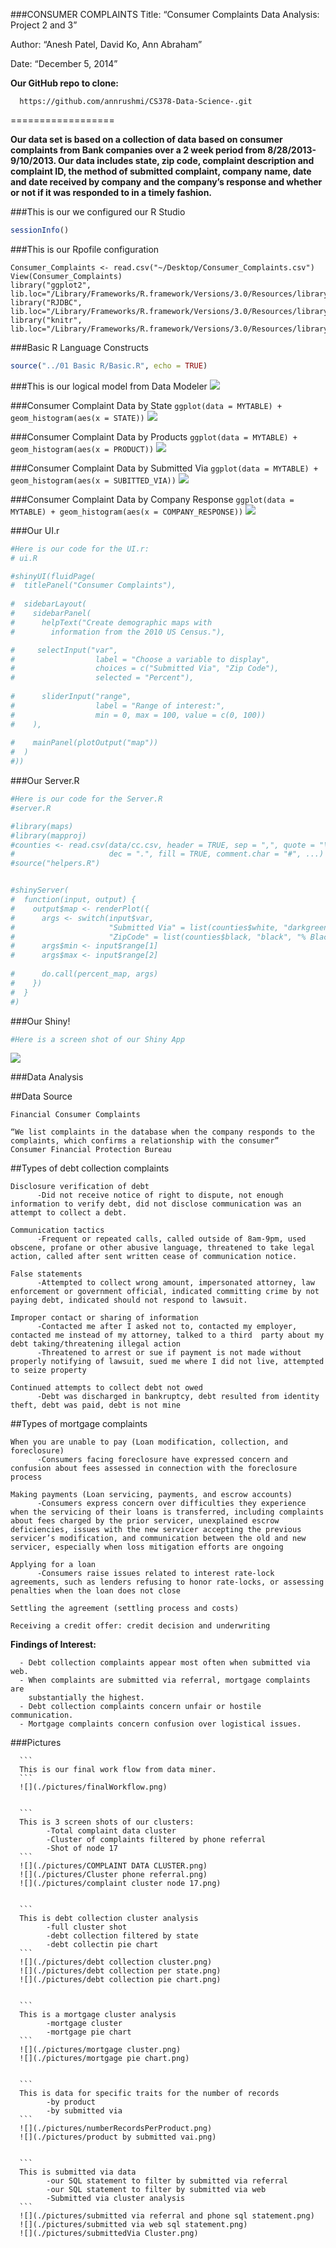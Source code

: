 ###CONSUMER COMPLAINTS
Title: "Consumer Complaints Data Analysis: Project 2 and 3"

Author: "Anesh Patel, David Ko, Ann Abraham"

Date: "December 5, 2014"


**Our GitHub repo to clone:** 

      https://github.com/annrushmi/CS378-Data-Science-.git
  
==================

**Our data set is based on a collection of data based on consumer complaints from Bank companies over a 2 week period from 8/28/2013-9/10/2013. Our data includes state, zip code, complaint description and complaint ID, the method of submitted complaint, company name, date and date received by company and the company's response and whether or not if it was responded to in a timely fashion.**


###This is our we configured our R Studio
```r
sessionInfo()
```
###This is our Rpofile configuration
```
Consumer_Complaints <- read.csv("~/Desktop/Consumer_Complaints.csv")
View(Consumer_Complaints)
library("ggplot2", lib.loc="/Library/Frameworks/R.framework/Versions/3.0/Resources/library")
library("RJDBC", lib.loc="/Library/Frameworks/R.framework/Versions/3.0/Resources/library")
library("knitr", lib.loc="/Library/Frameworks/R.framework/Versions/3.0/Resources/library")
```

###Basic R Language Constructs
```r
source("../01 Basic R/Basic.R", echo = TRUE)
```

###This is our logical model from Data Modeler
![](./dmd.png)

###Consumer Complaint Data by State
```ggplot(data = MYTABLE) + geom_histogram(aes(x = STATE))```
![](./STATE.png)

###Consumer Complaint Data by Products
```ggplot(data = MYTABLE) + geom_histogram(aes(x = PRODUCT))```
![](./Products.png)

###Consumer Complaint Data by Submitted Via
```ggplot(data = MYTABLE) + geom_histogram(aes(x = SUBITTED_VIA))```
![](./SubmittedVia.png)

###Consumer Complaint Data by Company Response
```ggplot(data = MYTABLE) + geom_histogram(aes(x = COMPANY_RESPONSE))```
![](./CompanyResponse.png)

###Our UI.r 
```r
#Here is our code for the UI.r:
# ui.R

#shinyUI(fluidPage(
#  titlePanel("Consumer Complaints"),
  
#  sidebarLayout(
#    sidebarPanel(
#      helpText("Create demographic maps with 
#        information from the 2010 US Census."),

#     selectInput("var", 
#                  label = "Choose a variable to display",
#                  choices = c("Submitted Via", "Zip Code"),
#                  selected = "Percent"),
      
#      sliderInput("range",
#                  label = "Range of interest:",
#                  min = 0, max = 100, value = c(0, 100))
#    ),
    
#    mainPanel(plotOutput("map"))
#  )
#))

```

###Our Server.R
```r
#Here is our code for the Server.R
#server.R

#library(maps)
#library(mapproj)
#counties <- read.csv(data/cc.csv, header = TRUE, sep = ",", quote = "\"",
#                     dec = ".", fill = TRUE, comment.char = "#", ...)
#source("helpers.R")


#shinyServer(
#  function(input, output) {
#    output$map <- renderPlot({
#      args <- switch(input$var,
#                     "Submitted Via" = list(counties$white, "darkgreen", "% White"),
#                     "ZipCode" = list(counties$black, "black", "% Black"),
#      args$min <- input$range[1]
#      args$max <- input$range[2]
      
#      do.call(percent_map, args)
#    })
#  }
#)

```

###Our Shiny!
```r
#Here is a screen shot of our Shiny App
```
![](./screen.png)

###Data Analysis

##Data Source
```
Financial Consumer Complaints 

“We list complaints in the database when the company responds to the complaints, which confirms a relationship with the consumer”
Consumer Financial Protection Bureau
```

##Types of debt collection complaints
```
Disclosure verification of debt
      -Did not receive notice of right to dispute, not enough information to verify debt, did not disclose communication was an attempt to collect a debt.

Communication tactics
      -Frequent or repeated calls, called outside of 8am-9pm, used obscene, profane or other abusive language, threatened to take legal action, called after sent written cease of communication notice.

False statements
      -Attempted to collect wrong amount, impersonated attorney, law enforcement or government official, indicated committing crime by not 
paying debt, indicated should not respond to lawsuit.

Improper contact or sharing of information
      -Contacted me after I asked not to, contacted my employer, contacted me instead of my attorney, talked to a third  party about my debt taking/threatening illegal action
      -Threatened to arrest or sue if payment is not made without properly notifying of lawsuit, sued me where I did not live, attempted to seize property

Continued attempts to collect debt not owed
      -Debt was discharged in bankruptcy, debt resulted from identity theft, debt was paid, debt is not mine
```

##Types of mortgage complaints
```
When you are unable to pay (Loan modification, collection, and foreclosure)
      -Consumers facing foreclosure have expressed concern and confusion about fees assessed in connection with the foreclosure process

Making payments (Loan servicing, payments, and escrow accounts) 
      -Consumers express concern over difficulties they experience when the servicing of their loans is transferred, including complaints about fees charged by the prior servicer, unexplained escrow deficiencies, issues with the new servicer accepting the previous servicer’s modification, and communication between the old and new servicer, especially when loss mitigation efforts are ongoing

Applying for a loan 
      -Consumers raise issues related to interest rate-lock agreements, such as lenders refusing to honor rate-locks, or assessing penalties when the loan does not close

Settling the agreement (settling process and costs)

Receiving a credit offer: credit decision and underwriting
```      

**Findings of Interest:**
```
  - Debt collection complaints appear most often when submitted via web.
  - When complaints are submitted via referral, mortgage complaints are  
    substantially the highest.
  - Debt collection complaints concern unfair or hostile communication.
  - Mortgage complaints concern confusion over logistical issues.
```  
  
###Pictures
      
      ```
      This is our final work flow from data miner.
      ```
      ![](./pictures/finalWorkflow.png)
      
      
      ```
      This is 3 screen shots of our clusters:
            -Total complaint data cluster
            -Cluster of complaints filtered by phone referral
            -Shot of node 17 
      ```
      ![](./pictures/COMPLAINT DATA CLUSTER.png)
      ![](./pictures/Cluster phone referral.png)
      ![](./pictures/complaint cluster node 17.png)


      ```
      This is debt collection cluster analysis
            -full cluster shot
            -debt collection filtered by state
            -debt collectin pie chart
      ```
      ![](./pictures/debt collection cluster.png)
      ![](./pictures/debt collection per state.png)
      ![](./pictures/debt collection pie chart.png)
      
      
      ```
      This is a mortgage cluster analysis
            -mortgage cluster
            -mortgage pie chart
      ```
      ![](./pictures/mortgage cluster.png)
      ![](./pictures/mortgage pie chart.png)
      
      
      ```
      This is data for specific traits for the number of records
            -by product
            -by submitted via
      ```
      ![](./pictures/numberRecordsPerProduct.png)
      ![](./pictures/product by submitted vai.png)
      
      
      ```
      This is submitted via data
            -our SQL statement to filter by submitted via referral
            -our SQL statement to filter by submitted via web
            -Submitted via cluster analysis
      ```
      ![](./pictures/submitted via referral and phone sql statement.png)
      ![](./pictures/submitted via web sql statement.png)
      ![](./pictures/submittedVia Cluster.png)
 
            
